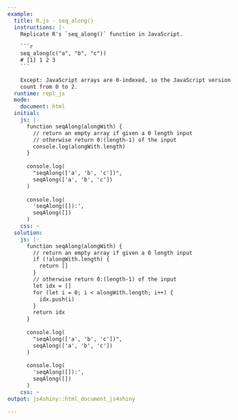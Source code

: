 ```yaml
---
example:
  title: R.js - seq_along()
  instructions: |-
    Replicate R's `seq_along()` function in JavaScript.

    ```r
    seq_along(c("a", "b", "c"))
    # [1] 1 2 3
    ```
    
    Except: JavaScript arrays are 0-indexed, so the JavaScript version should
    count from 0 to 2.
  runtime: repl_js
  mode:
    document: html
  initial:
    js: |-
      function seqAlong(alongWith) {
        // return an empty array if given a 0 length input
        // otherwise return 0:(length-1) of the input
        console.log(alongWith.length)
      }
      
      console.log(
        "seqAlong(['a', 'b', 'c'])", 
        seqAlong(['a', 'b', 'c'])
      )
      
      console.log(
        'seqAlong([]):', 
        seqAlong([])
      )
    css: ~
  solution:
    js: |-
      function seqAlong(alongWith) {
        // return an empty array if given a 0 length input
        if (!alongWith.length) {
          return []
        }
        // otherwise return 0:(length-1) of the input
        let idx = []
        for (let i = 0; i < alongWith.length; i++) {
          idx.push(i)
        }
        return idx
      }
      
      console.log(
        "seqAlong(['a', 'b', 'c'])", 
        seqAlong(['a', 'b', 'c'])
      )
      
      console.log(
        'seqAlong([]):', 
        seqAlong([])
      )
    css: ~
output: js4shiny::html_document_js4shiny

---
```

<div><!--for pandoc-->

</div><!--for pandoc-->
